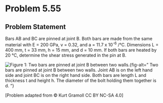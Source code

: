 # Problem 5.55 {.unnumbered}

## Problem Statement
Bars AB and BC are pinned at joint B. Both bars are made from the same material with E = 200 GPa, v = 0.32, and a = 11.7 x 10<sup>-6</sup> /°C. Dimensions L = 400  mm, t = 33 mm, h = 15 mm, and d = 10 mm. If both bars are heated by 20 °C, determine the shear stress generated in the pin at B.


![Figure 1: Two bars are pinned at joint B between two walls.](images/249.png){fig-alt=" Two bars are pinned at joint B between two walls. Joint AB is on the left hand side and joint BC is on the right hand side. Both bars are length L and thickness t and height h. The diameter of the bolt holding them together is d. "}

\[Problem adapted from © Kurt Gramoll CC BY NC-SA 4.0\]